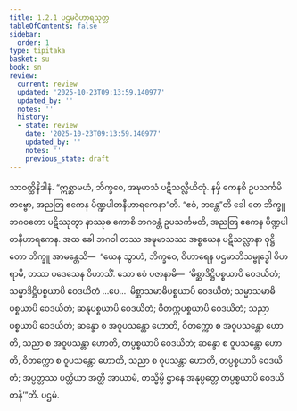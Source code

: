 ```yaml
---
title: 1.2.1 ပဌမဝိဟာရသုတ္တ
tableOfContents: false
sidebar:
  order: 1
type: tipitaka
basket: su
book: sn
review:
  current: review
  updated: '2025-10-23T09:13:59.140977'
  updated_by: ''
  notes: ''
  history:
  - state: review
    date: '2025-10-23T09:13:59.140977'
    updated_by: ''
    notes: ''
    previous_state: draft
---
```



<ReviewStatus review={frontmatter.review} showDetails={true} />

<HypothesisAnnotation frontmatter={frontmatter} />

<DynamicBreadcrumb />

<Division number="11" book="sn" e="ch" v="18" p="281">

<Paragraph number="61" book="sn">
သာဝတ္ထိနိဒါနံ. “ဣစ္ဆာမဟံ, ဘိက္ခဝေ, အဍ္ဎမာသံ ပဋိသလ္လီယိတုံ. နမှိ ကေနစိ ဥပသင်္ကမိတဗ္ဗော, အညတြ ဧကေန ပိဏ္ဍပါတနီဟာရကေနာ”တိ. “ဧဝံ, ဘန္တေ”တိ ခေါ တေ ဘိက္ခူ ဘဂဝတော ပဋိဿုတွာ နာဿုဓ ကောစိ ဘဂဝန္တံ ဥပသင်္ကမတိ, အညတြ ဧကေန ပိဏ္ဍပါတနီဟာရကေန.
</Paragraph>

<Paragraph number="62" book="sn">
အထ ခေါ ဘဂဝါ တဿ အဍ္ဎမာသဿ အစ္စယေန ပဋိသလ္လာနာ ဝုဋ္ဌိတော ဘိက္ခူ အာမန္တေသိ—  “ယေန သွာဟံ, ဘိက္ခဝေ, ဝိဟာရေန ပဌမာဘိသမ္ဗုဒ္ဓေါ ဝိဟရာမိ, တဿ ပဒေသေန ဝိဟာသိံ. သော ဧဝံ ပဇာနာမိ—  ‘မိစ္ဆာဒိဋ္ဌိပစ္စယာပိ ဝေဒယိတံ; သမ္မာဒိဋ္ဌိပစ္စယာပိ ဝေဒယိတံ …ပေ…  မိစ္ဆာသမာဓိပစ္စယာပိ ဝေဒယိတံ; သမ္မာသမာဓိပစ္စယာပိ ဝေဒယိတံ; ဆန္ဒပစ္စယာပိ ဝေဒယိတံ; ဝိတက္ကပစ္စယာပိ ဝေဒယိတံ; သညာပစ္စယာပိ ဝေဒယိတံ; ဆန္ဒော စ အဝူပသန္တော ဟောတိ, ဝိတက္ကော စ အဝူပသန္တော ဟောတိ, သညာ စ အဝူပသန္တာ ဟောတိ, တပ္ပစ္စယာပိ ဝေဒယိတံ; ဆန္ဒော စ ဝူပသန္တော ဟောတိ, ဝိတက္ကော စ ဝူပသန္တော ဟောတိ, သညာ စ ဝူပသန္တာ ဟောတိ, တပ္ပစ္စယာပိ ဝေဒယိတံ; အပ္ပတ္တဿ ပတ္တိယာ အတ္ထိ အာယာမံ, တသ္မိမ္ပိ ဌာနေ အနုပ္ပတ္တေ တပ္ပစ္စယာပိ ဝေဒယိတန်’”တိ.

</Paragraph>
</Division>

<Paragraph number="63" type="center" book="sn">
ပဌမံ.
</Paragraph>